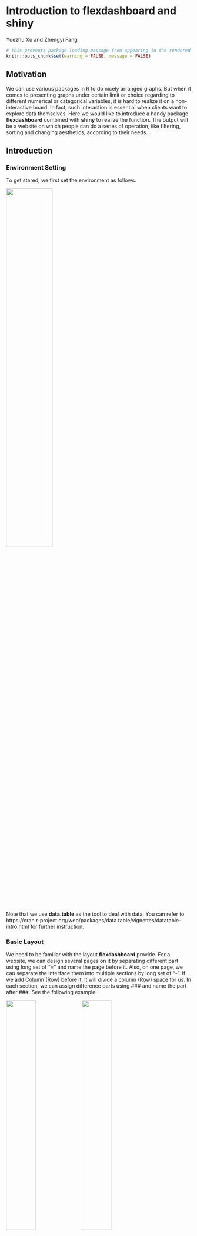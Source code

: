 # Introduction to flexdashboard and shiny

Yuezhu Xu and Zhengyi Fang

```r
# this prevents package loading message from appearing in the rendered version of your problem set
knitr::opts_chunk$set(warning = FALSE, message = FALSE)
```

## Motivation
We can use various packages in R to do nicely arranged graphs. But when it comes to presenting graphs under certain limit or choice regarding to different numerical or categorical variables, it is hard to realize it on a non-interactive board. In fact, such interaction is essential when clients want to explore data themselves. Here we would like to introduce a handy package __flexdashboard__ combined with __shiny__ to realize the function. The output will be a website on which people can do a series of operation, like filtering, sorting and changing aesthetics, according to their needs. 

## Introduction
### Environment Setting
To get stared, we first set the environment as follows.

![](resources/intro_to_flexdashboard_shiny/library.png){width=50%}

Note that we use __data.table__ as the tool to deal with data. You can refer to 
https://cran.r-project.org/web/packages/data.table/vignettes/datatable-intro.html for further instruction.

### Basic Layout
We need to be familiar with the layout __flexdashboard__ provide. For a website, we can design several pages on it by separating different part using long set of "=" and name the page before it. Also, on one page, we can separate the interface them into multiple sections by long set of "-". If we add Column (Row) before it, it will divide a column (Row) space for us. In each section, we can assign difference parts using ### and name the part after ###. See the following example. 

![](resources/intro_to_flexdashboard_shiny/arrange1.png){width=40%} ![](resources/intro_to_flexdashboard_shiny/arrange2.png){width=40%}

![](resources/intro_to_flexdashboard_shiny/arrange_out1.png){width=40%} ![](resources/intro_to_flexdashboard_shiny/arrange_out2.png){width=40%}

### Common Components
After we are familiar with the layout, let us see the common components making up the website. 

#### ValueBox
A valuebox is a bar that contains descriptive information (name of the bar) and a number in it. We can create one by calling __valueBox__() and put the number in ().

![](resources/intro_to_flexdashboard_shiny/bar.png){width=60%}

#### Input & Graph
To create an interactive graph. We need two parts: the __Input__ for users to filter and choose and the responding graph. We first introduce the __Input__. For categorical variables, the form can be a drop-down (only one of the choice can be chosen) or a filled blank (can choose multiple choices). In the example below, user can choose one of the choice in the upper drop-down by clicking (E.g. Awareness) and choose multiple choices by deleting unwanted ones (E.g. Deleting Male if you only want to observe the data of female and keeping both Male and Female if you want to observe all people). 

![](resources/intro_to_flexdashboard_shiny/Categorical_Input.png){height=300px}

Also we can have check box as categorical input and users can click to choose them to show related feature. It looks like below.

![](resources/intro_to_flexdashboard_shiny/checkbox.png){height=80px}

For numerical data, the form is an slider with numbers on it. The min, max and step of the silder can be set according to the data. The numerical panel looks like below.

![](resources/intro_to_flexdashboard_shiny/Numerical_Input.png){height=150px}


In this tutorial, we take bar plot as the example. You can do other graphs such as scatter plot in the same way. Note that panel can not only set parameter and limitation to graphs but also can be used to control elements in other components like table. The realization will be mentioned in the __Typical Function__ part. 

#### Table
Another commonly-used element is table. We can set connections between panel and the data set to do filtering and limitation on the data set. After the process, we obtain a new dataframe for table and we can create a table simply by calling __datatable__(new dataframe).

![](resources/intro_to_flexdashboard_shiny/table.png){width=70%}


### Typical Function 
We use snack.dat dataset in library(formulaic). It has 23000 rows and 23 columns containing information from the (fictionalized) marketing survey’s data. (https://rdrr.io/cran/formulaic/man/snack.dat.html). After pre-processing, our dataframe looks like below. 
![](resources/intro_to_flexdashboard_shiny/dataframe1.png)![](resources/intro_to_flexdashboard_shiny/dataframe2.png)

Basically we realize the following function by building connections between __Input__ and its controlled component. We can put several Inputs in one panel. To realize this, we call inputPanel() and put Input in it. Common type of __Input__ includes drop-down/filled blank, check box and slider as discussed and we call them by __selectInput__, __checkboxInput__ and __sliderInput__ separately and give them Id in the call. With the Id, we can connect them to their controlled components and adjust the output accordingly. We introduce these four typical function in combined examples as follows. The final dashboard can be seen at https://zhengyi-fang.shinyapps.io/Dashboard/#section-introduction. 

#### Choosing on Categorical Variable (drop-down) and Numerical Variable
In this example, we have two choices for the drop-down: "Age" and "Income" to observe the distribution of data on either age or income. Also, we put two slider here. We can adjust bin width for age on the first slider and for income on the second slider. We can certainly use one slider to adjust the bin width for different data according to the choice in the drop-down. But here, as the range of age and income differ so much, we choose to realize it in different sliders. The Input and the code are as follows

![](resources/intro_to_flexdashboard_shiny/Ex1Input.png){height=200px} ![](resources/intro_to_flexdashboard_shiny/Ex1CodeInput.png){width=65%}

Inside the inputPanel(), we add one __selectInput__ and two __sliderInput__. Inside each input, we give the input an id by "InputId = ". We label them by "label = " with descriptive text. For selectInput, we set the choices by "choices = " filling in an array of character and assigning the default choice by "selected = ". Here we choose the first one. For sliderInput, we define the min, max, default choice and step by "min = ", "max = ", "value = " and "step = " separately. 
Here comes the graph part. We call __renderPlot__ to do the plot and add connections by passing Id defined in the Input to parameters in renderPlot.

![](resources/intro_to_flexdashboard_shiny/Ex1CodeGraph.png){width=65%}

Inside the renderPlot, we first integrate the dataframe dat by selecting data for desirable category: age or income. Concretely, we pass the parameter to "variable" within get function (see https://www.rdocumentation.org/packages/base/versions/3.6.2/topics/get) and the parameter is obtained by "input\$respondent_con_variable". The parameter can be either 'Age' or 'Income' depending on user's selection. The "input" refers to the InputPanel and "respondent_con_variable" is the id of of the drop-down Input. Similarly, we can obtained the parameter binwidth in two geom_histogram by "input\$age_bin_width" and "input\$income_bin_width". Then, we decide the output plot according to the choice in the drop-down with the corresponding binwidth assigned by the slider. Below are the two circumstances: 1. selecting "Age" and 20 for binwidth, 2. selecting "Income" and 3000 for binwidth. Note that users can adjust the parameter by themselves so that they will not miss important information because of improper choice of binwidth.

![](resources/intro_to_flexdashboard_shiny/Ex1Graph1.png){height=360px}![](resources/intro_to_flexdashboard_shiny/Ex1Graph2.png){height=360px}

#### Adding numbers to bar plot and Sorting
In this example, we put a drop-down and two check boxes here. The drop-down decides the object we study and the check boxes decides whether to sort the bat plot and whether to show the actual counts or not. We create the Input as follows. 



![](resources/intro_to_flexdashboard_shiny/Ex2Input1.png){height=150px}![](resources/intro_to_flexdashboard_shiny/Ex2Input2.png){height=150px}

![](resources/intro_to_flexdashboard_shiny/Ex2CodeInput.png){width=60%}

The new component here is checkbox. We create one by calling __checkboxInput__. Similarly, we give it an id through "inputId = " and label it with descriptive text through "label = "
Also, we set the default option by "value = FALSE" here indicating that initially it is not chosen. The sorting and showing numbers function are realized as below.

![](resources/intro_to_flexdashboard_shiny/Ex2CodeGraph.png){width=60%}

We give two examples for different user's selections: 1. choosing "Income Group", sorting and not showing numbers, 2. choosing "Age Group", not sorting and showing numbers

![](resources/intro_to_flexdashboard_shiny/Ex2Graph1.png){height=360px}![](resources/intro_to_flexdashboard_shiny/Ex2Graph2.png){height=360px}

#### Choosing on Categorical Variable (filled blank) and changing Aesthetic
We combine drop-down, filled blank and slider in this case. User can choose one of the five types in "State of Engagement", decide multiple desirable choices in "Age", "Gender", "Income", "Region" and "Persona" and rotate the label on x-axis to avoid text from overlapping. We realize the Input as follows.

![](resources/intro_to_flexdashboard_shiny/Ex3CodeInput.png){height=480px} ![](resources/intro_to_flexdashboard_shiny/Ex3Input.jpg){height=480px}  

For the Input, the only thing new here is the filled blank. In fact, drop-down and filled blank share the same call __selectInput__. The difference is the parameter "selected" in it. Recall that "selection" decides the default choice in drop-down. If we assign a single option to "selected", like "states.of.engagement[1]" in the first selectInput here, it will automatically turn out to be a drop-down. On the other hand, if we assign an array of choices, like "unique.genders" in the second selectInput (which is the array of all choices), it will turn out to be a filled blank and the default is the array you assign. 

To realize the new function on aesthetic: rotating the label on x-axis, we pass the number on the slider for the angle of rotation to the parameter "angle" by calling "input\$angle_of_label", which is the id of the slider.
Below is an example with users' selection shown on the left and the correspondign graph shown on the right.

![](resources/intro_to_flexdashboard_shiny/Ex3InputSelected.jpg){height=400px}  ![](resources/intro_to_flexdashboard_shiny/Ex3Graph.png){width=700px height=350px}

## Conclusion 
We introduce the layout, commonly-used components and several typical functions explaining how they works from scratch in this tutorial. Hopefully it is novice-friendly and can help you with using __flexdashboard__ along with __shiny__.


## Citation
data.table : https://cran.r-project.org/web/packages/data.table/vignettes/datatable-intro.html

get function: https://www.rdocumentation.org/packages/base/versions/3.6.2/topics/get 

flexdashboard: https://blog.rstudio.com/2016/05/17/flexdashboard-easy-interactive-dashboards-for-r/

shiny: https://shiny.rstudio.com/images/shiny-cheatsheet.pdf